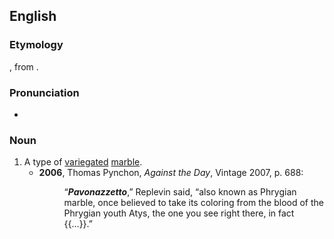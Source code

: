 ==English==

===Etymology===
{{bor|en|it|pavonazzetto|withtext=1}}, from {{m|it|pavonazzo}} {{suffix|it||etto|nocat=1}}.

===Pronunciation===
* {{IPA|/pævənætˈsɛtəʊ/|lang=en}}

===Noun===
{{en-noun|-}}

# A type of [[variegated]] [[marble]].
#* '''2006''', Thomas Pynchon, ''Against the Day'', Vintage 2007, p. 688:
#*: “'''''Pavonazzetto''''',” Replevin said, “also known as Phrygian marble, once believed to take its coloring from the blood of the Phrygian youth Atys, the one you see right there, in fact {{...}}.”